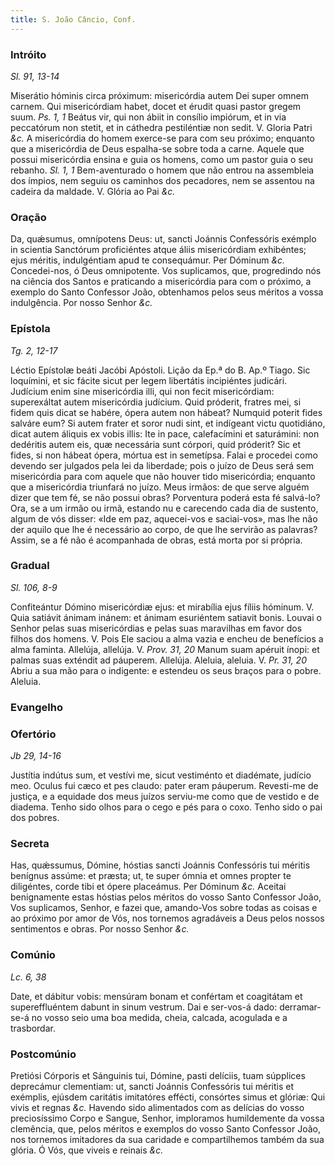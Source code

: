 ```yaml
---
title: S. João Câncio, Conf.
---
```


### Intróito

_Sl. 91, 13-14_

<div class="grid grid-cols-2 gap-5">
  <span class="text-justify">
    Miserátio hóminis circa próximum: misericórdia autem Dei super omnem carnem.
    Qui misericórdiam habet, docet et érudit quasi pastor gregem suum.
    <em>Ps. 1, 1</em> Beátus vir, qui non ábiit in consílio impiórum, et in via peccatórum
    non stetit, et in cáthedra pestiléntiæ non sedit. V. Gloria Patri
    <em>&c.</em>
  </span>
  <span class="text-justify">
    A misericórdia do homem exerce-se para com seu próximo; enquanto que a
    misericórdia de Deus espalha-se sobre toda a carne. Aquele que possui
    misericórdia ensina e guia os homens, como um pastor guia o seu rebanho.
    <em>Sl. 1, 1</em> Bem-aventurado o homem que não entrou na assembleia dos ímpios,
    nem seguiu os caminhos dos pecadores, nem se assentou na cadeira da maldade.
    V. Glória ao Pai <em>&c.</em>
  </span>
</div>

### Oração

<div class="grid grid-cols-2 gap-5">
  <span class="text-justify">
    Da, quǽsumus, omnípotens Deus: ut, sancti Joánnis Confessóris exémplo in
    scientia Sanctórum proficiéntes atque áliis misericórdiam exhibéntes; ejus
    méritis, indulgéntiam apud te consequámur. Per Dóminum <em>&c.</em>
  </span>
  <span class="text-justify">
    Concedei-nos, ó Deus omnipotente. Vos suplicamos, que, progredindo nós na
    ciência dos Santos e praticando a misericórdia para com o próximo, a exemplo
    do Santo Confessor João, obtenhamos pelos seus méritos a vossa indulgência.
    Por nosso Senhor <em>&c.</em>
  </span>
</div>

### Epístola

_Tg. 2, 12-17_

<div class="grid grid-cols-2 gap-5">
  <span class="text-justify">Léctio Epístolæ beáti Jacóbi Apóstoli.</span>
  <span class="text-justify">Lição da Ep.ª do B. Ap.º Tiago.</span>
  <span class="text-justify">
    Sic loquímini, et sic fácite sicut per legem libertátis incipiéntes
    judicári. Judícium enim sine misericórdia illi, qui non fecit misericórdiam:
    superexáltat autem misericórdia judícium. Quid próderit, fratres mei, si
    fidem quis dicat se habére, ópera autem non hábeat? Numquid poterit fides
    salváre eum? Si autem frater et soror nudi sint, et indígeant victu
    quotidiáno, dicat autem áliquis ex vobis illis: Ite in pace, calefacímini et
    saturámini: non dedéritis autem eis, quæ necessária sunt córpori, quid
    próderit? Sic et fides, si non hábeat ópera, mórtua est in semetípsa.
  </span>
  <span class="text-justify">
    Falai e procedei como devendo ser julgados pela lei da liberdade; pois o
    juízo de Deus será sem misericórdia para com aquele que não houver tido
    misericórdia; enquanto que a misericórdia triunfará no juízo. Meus irmãos:
    de que serve alguém dizer que tem fé, se não possui obras? Porventura poderá
    esta fé salvá-lo? Ora, se a um irmão ou irmã, estando nu e carecendo cada
    dia de sustento, algum de vós disser: «Ide em paz, aquecei-vos e
    saciai-vos», mas lhe não der aquilo que lhe é necessário ao corpo, de que
    lhe servirão as palavras? Assim, se a fé não é acompanhada de obras, está
    morta por si própria.
  </span>
</div>

### Gradual

_Sl. 106, 8-9_

<div class="grid grid-cols-2 gap-5">
  <span class="text-justify">
    Confiteántur Dómino misericórdiæ ejus: et mirabília ejus fíliis hóminum. V.
    Quia satiávit ánimam inánem: et ánimam esuriéntem satiavit bonis.
  </span>
  <span class="text-justify">
    Louvai o Senhor pelas suas misericórdias e pelas suas maravilhas em favor
    dos filhos dos homens. V. Pois Ele saciou a alma vazia e encheu de
    benefícios a alma faminta.
  </span>
  <span class="text-justify">
    Allelúja, allelúja. V. <em>Prov. 31, 20</em> Manum suam apéruit ínopi: et
    palmas suas exténdit ad páuperem. Allelúja.
  </span>
  <span class="text-justify">
    Aleluia, aleluia. V. <em>Pr. 31, 20</em> Abriu a sua mão para o indigente: e
    estendeu os seus braços para o pobre. Aleluia.
  </span>
</div>

### Evangelho


<LinkCard
  href="/missal/comum/14confessoresnaopontifices1#evangelho"
  title="Confessores não Pontífices - Missa Os justi"
/>

### Ofertório

_Jb 29, 14-16_

<div class="grid grid-cols-2 gap-5">
  <span class="text-justify">
    Justítia indútus sum, et vestívi me, sicut vestiménto et diadémate, judício
    meo. Oculus fui cæco et pes claudo: pater eram páuperum.
  </span>
  <span class="text-justify">
    Revesti-me de justiça, e a equidade dos meus juízos serviu-me como que de
    vestido e de diadema. Tenho sido olhos para o cego e pés para o coxo. Tenho
    sido o pai dos pobres.
  </span>
</div>

### Secreta

<div class="grid grid-cols-2 gap-5">
  <span class="text-justify">
    Has, quǽssumus, Dómine, hóstias sancti Joánnis Confessóris tui méritis
    benígnus assúme: et præsta; ut, te super ómnia et omnes propter te
    diligéntes, corde tibi et ópere placeámus. Per Dóminum <em>&c.</em>
  </span>
  <span class="text-justify">
    Aceitai benignamente estas hóstias pelos méritos do vosso Santo Confessor
    João, Vos suplicamos, Senhor, e fazei que, amando-Vos sobre todas as coisas
    e ao próximo por amor de Vós, nos tornemos agradáveis a Deus pelos nossos
    sentimentos e obras. Por nosso Senhor <em>&c.</em>
  </span>
</div>

### Comúnio

_Lc. 6, 38_

<div class="grid grid-cols-2 gap-5">
  <span class="text-justify">
    Date, et dábitur vobis: mensúram bonam et confértam et coagitátam et
    supereffluéntem dabunt in sinum vestrum.
  </span>
  <span class="text-justify">
    Dai e ser-vos-á dado: derramar-se-á no vosso seio uma boa medida, cheia,
    calcada, acogulada e a trasbordar.
  </span>
</div>

### Postcomúnio

<div class="grid grid-cols-2 gap-5">
  <span class="text-justify">
    Pretiósi Córporis et Sánguinis tui, Dómine, pasti delíciis, tuam súpplices
    deprecámur clementiam: ut, sancti Joánnis Confessóris tui méritis et
    exémplis, ejúsdem caritátis imitatóres effécti, consórtes simus et glóriæ:
    Qui vivis et regnas <em>&c.</em>
  </span>
  <span class="text-justify">
    Havendo sido alimentados com as delícias do vosso preciosíssimo Corpo e
    Sangue, Senhor, imploramos humildemente da vossa clemência, que, pelos
    méritos e exemplos do vosso Santo Confessor João, nos tornemos imitadores da
    sua caridade e compartilhemos também da sua glória. Ó Vós, que viveis e
    reinais <em>&c.</em>
  </span>
</div>

